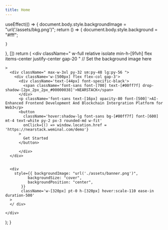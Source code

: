 ```yaml
---
title: Home 
---
```


  useEffect(() => {
    document.body.style.backgroundImage = "url('/assets/bkg.png')";
    return () => {
      document.body.style.background = "#fff";

    }
  }, [])
  return (
    <div className=" w-full relative isolate min-h-[91vh] flex items-center justify-center gap-20 "
          // Set the background image here

    >
      <div className=" max-w-3xl py-32 sm:py-48 lg:py-56 ">
        <div className='w-[500px] flex flex-col gap-3'>
          <div className='text-[44px] font-specific-black'>
            <span className='font-sans font-[700] text-[#00ff7f] drop-shadow-[2px_2px_2px_#00000038]'>NEARSTACK</span>
          </div>
          <p className='font-sans text-[16px] opacity-80 font-[500]'>AI-Enhanced Frontend Development And Blockchain Intergration Platform for Web3</p>
          <button
            className='hover:shadow-lg font-sans bg-[#00ff7f] font-[600]  mt-4 text-white py-2 px-3 rounded-md w-fit'
            onClick={() => window.location.href = 'https://nearstack.weminal.com/demo'}
          >
            Get Started
          </button>

          </div>
      </div>


      <div
        style={{ backgroundImage: "url('./assets/banner.png')",
              backgroundSize: "cover",
              backgroundPosition: "center",
           }} 
           className='w-[320px] pt-0 h-[320px] hover:scale-110 ease-in duration-500'
      > 
      </ div>

    </div>

);
}

<IndexPage />
